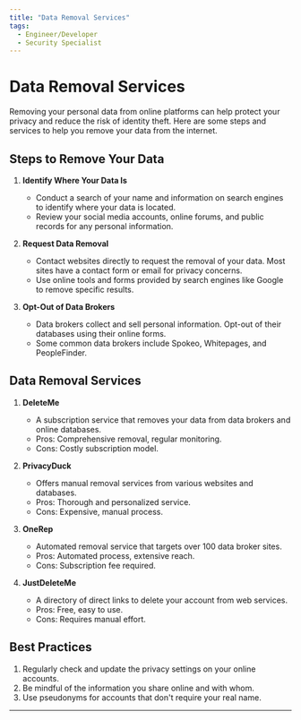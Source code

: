```yaml
---
title: "Data Removal Services"
tags:
  - Engineer/Developer
  - Security Specialist
---
```



<TagProvider>
<TagFilter />

# Data Removal Services

<TagList tags={frontmatter.tags} />
<AttributionList contributors={frontmatter.contributors} />

Removing your personal data from online platforms can help protect your privacy and reduce the risk of identity theft.
Here are some steps and services to help you remove your data from the internet.

## Steps to Remove Your Data

1. **Identify Where Your Data Is**
   - Conduct a search of your name and information on search engines to identify where your data is located.
   - Review your social media accounts, online forums, and public records for any personal information.

2. **Request Data Removal**
   - Contact websites directly to request the removal of your data. Most sites have a contact form or email for privacy
   concerns.
   - Use online tools and forms provided by search engines like Google to remove specific results.

3. **Opt-Out of Data Brokers**
   - Data brokers collect and sell personal information. Opt-out of their databases using their online forms.
   - Some common data brokers include Spokeo, Whitepages, and PeopleFinder.

## Data Removal Services

1. **DeleteMe**
   - A subscription service that removes your data from data brokers and online databases.
   - Pros: Comprehensive removal, regular monitoring.
   - Cons: Costly subscription model.

2. **PrivacyDuck**
   - Offers manual removal services from various websites and databases.
   - Pros: Thorough and personalized service.
   - Cons: Expensive, manual process.

3. **OneRep**
   - Automated removal service that targets over 100 data broker sites.
   - Pros: Automated process, extensive reach.
   - Cons: Subscription fee required.

4. **JustDeleteMe**
   - A directory of direct links to delete your account from web services.
   - Pros: Free, easy to use.
   - Cons: Requires manual effort.

## Best Practices

1. Regularly check and update the privacy settings on your online accounts.
2. Be mindful of the information you share online and with whom.
3. Use pseudonyms for accounts that don't require your real name.

---

</TagProvider>
<ContributeFooter />
